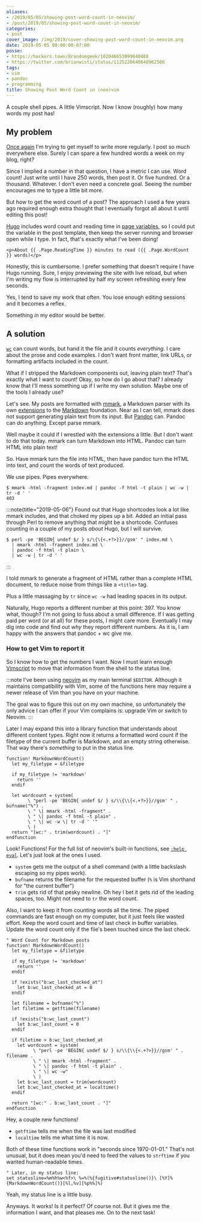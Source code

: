 ```yaml
---
aliases:
- /2019/05/05/showing-post-word-count-in-neovim/
- /post/2019/05/showing-post-word-count-in-neovim/
categories:
- post
cover_image: /img/2019/cover-showing-post-word-count-in-neovim.png
date: 2019-05-05 00:00:00-07:00
posse:
- https://hackers.town/@randomgeek/102046653899640488
- https://twitter.com/brianwisti/status/1125220640640962566
tags:
- vim
- pandoc
- programming
title: Showing Post Word Count in (neo)vim
---
```


A couple shell pipes. A little Vimscript. Now I know (roughly) how many words my
post has!

## My problem

[Once again][] I'm trying to get myself to write more regularly. I post so much
everywhere else. Surely I can spare a few hundred words a week on my blog,
right?

[Once again]: /post/2014/10/counting-words-in-blog-posts

Since I implied a number in that question, I have a metric I can use. Word
count! Just write until I have 250 words, then post it. Or five hundred. Or a
thousand. Whatever. I don't even need a concrete goal.  Seeing the number
encourages me to type a little bit more.

But how to get the word count of a post? The approach I used a few years ago
required enough extra thought that I eventually forgot all about it until
editing this post!

[Hugo][] includes word count and reading time in [page variables][], so I could
put the variable in the post template, then keep the server running and browser
open while I type. In fact, that's exactly what I've been doing!

[Hugo]: /tags/hugo
[page variables]: https://gohugo.io/variables/page/

```
<p>About {{ .Page.ReadingTime }} minutes to read ({{ .Page.WordCount }} words)</p>
```

Honestly, this is cumbersome. I prefer something that doesn't require I have
Hugo running. Sure, I enjoy previewing the site with live reload, but when I'm
writing my flow is interrupted by half my screen refreshing every few seconds.

Yes, I tend to save my work that often. You lose enough editing sessions and it
becomes a reflex.

Something *in* my editor would be better.

## A solution

[`wc`][] can count words, but hand it the file and it counts *everything*. I
care about the prose and code examples. I don't want front matter, link URLs, or
formatting artifacts included in the count.

[`wc`]: https://en.wikipedia.org/wiki/Wc_(Unix)

What if I stripped the Markdown components out, leaving plain text? That's
exactly what I want to count! Okay, so how do I go about that? I already know
that I'll mess something up if I write my own solution. Maybe one of the tools I
already use?

Let's see. My posts are formatted with [mmark][], a Markdown parser with its own
[extensions][] to the [Markdown][] foundation. Near as I can tell, mmark does
not support generating plain text from its input.  But [Pandoc][] can. Pandoc
can do anything. Except parse mmark.

[mmark]: https://mmark.nl/
[extensions]: https://mmark.nl/post/syntax/
[Markdown]: https://daringfireball.net/projects/markdown/
[Pandoc]: https://pandoc.org/

Well maybe it could if I wrestled with the extensions a little. But I don't want
to do that today. mmark can turn Markdown into HTML. Pandoc can turn HTML into plain text!

So. Have mmark turn the file into HTML, then have pandoc turn the HTML into
text, and count the words of text produced.

We use pipes. Pipes everywhere.

```
$ mmark -html -fragment index.md | pandoc -f html -t plain | wc -w | tr -d ' '
403
```

:::note{title="2019-05-06"}
Found out that Hugo shortcodes look a lot like mmark includes, and that
choked my pipes up a bit. Added an initial pass through Perl to remove
anything that might be a shortcode. Confuses counting in a couple of my
posts *about* Hugo, but I will survive.

```
$ perl -pe 'BEGIN{ undef $/ } s/\{\{<.+?>}}//gsm' " index.md \
  | mmark -html -fragment index.md \
  | pandoc -f html -t plain \
  | wc -w | tr -d ' '
```
:::

I told mmark to generate a fragment of HTML rather than a complete HTML
document, to reduce noise from things like a `<title>` tag.

Plus a little massaging by `tr` since `wc -w` had leading spaces in its output.

Naturally, Hugo reports a different number at this point: 397. You know what,
though? I'm not going to fuss about a small difference. If I was getting paid
per word (or at all) for these posts, I might care more. Eventually I may dig
into code and find out *why* they report different numbers. As it is, I am happy
with the answers that pandoc + wc give me.

### How to get Vim to report it

So I know how to get the numbers I want. Now I must learn enough [Vimscript][]
to move that information from the shell to the status line.

[Vimscript]: http://learnvimscriptthehardway.stevelosh.com/
[neovim]: https://neovim.io/

:::note
I've been using [neovim][] as my main terminal `$EDITOR`. Although it maintains
compatibility with Vim, some of the functions here may require a newer release
of Vim than you have on your machine.

The goal was to figure this out on my own machine, so unfortunately the only
advice I can offer if your Vim complains is: upgrade Vim or switch to Neovim.
:::

Later I may expand this into a library function that understands about different
content types. Right now it returns a formatted word count if the filetype of
the current buffer is Markdown, and an empty string otherwise. That way there's
*something* to put in the status line.

```vim
function! MarkdownWordCount()
  let my_filetype = &filetype

  if my_filetype != 'markdown'
    return ''
  endif

  let wordcount = system(
        \ "perl -pe 'BEGIN{ undef $/ } s/\\{\\{<.+?>}}//gsm' " . bufname("%") .
        \ " \| mmark -html -fragment" .
        \ " \| pandoc -f html -t plain" .
        \ " \| wc -w \| tr -d ' '"
        \ )
  return "[wc:" . trim(wordcount) . "]"
endfunction
```

Look! Functions! For the full list of neovim's built-in functions, see [`:help
eval`][]. Let's just look at the ones I used.

[`:help eval`]: https://neovim.io/doc/user/eval.html

* `system` gets me the output of a shell command (with a little backslash
  escaping so my pipes work).
* `bufname` returns the filename for the requested buffer (`%` is Vim shorthand
  for "the current buffer")
* `trim` gets rid of that pesky newline. Oh hey I bet it gets rid of the leading
  spaces, too. Might not need to `tr` the word count.

Also, I want to keep it from counting words all the time. The piped commands are
fast enough on my computer, but it just feels like wasted effort. Keep the word
count and time of last check in buffer variables. Update the word count only
if the file's been touched since the last check.

```vim
" Word Count for Markdown posts
function! MarkdownWordCount()
  let my_filetype = &filetype

  if my_filetype != 'markdown'
    return ''
  endif

  if !exists("b:wc_last_checked_at")
    let b:wc_last_checked_at = 0
  endif

  let filename = bufname("%")
  let filetime = getftime(filename)

  if !exists("b:wc_last_count")
    let b:wc_last_count = 0
  endif

  if filetime > b:wc_last_checked_at
    let wordcount = system(
          \ "perl -pe 'BEGIN{ undef $/ } s/\\{\\{<.+?>}}//gsm' " . filename .
          \ " \| mmark -html -fragment" .
          \ " \| pandoc -f html -t plain" .
          \ " \| wc -w"
          \ )
    let b:wc_last_count = trim(wordcount)
    let b:wc_last_checked_at = localtime()
  endif

  return "[wc:" . b:wc_last_count . "]"
endfunction
```

Hey, a couple new functions!

* `getftime` tells me when the file was last modified
* `localtime` tells me what time it is now.

Both of these time functions work in "seconds since 1970-01-01." That's not
unusual, but it does mean you'd need to feed the values to `strftime` if you
wanted human-readable times.

```vim
" Later, in my status line:
set statusline=%m%h%w<%f>\ %=%(%{fugitive#statusline()}\ [%Y]%{MarkdownWordCount()}[%l,%v][%p%%]%)
```

Yeah, my status line is a little busy.

Anyways. It works! Is it perfect? Of course not. But it gives me the information
I want, and that pleases me. On to the next task!
